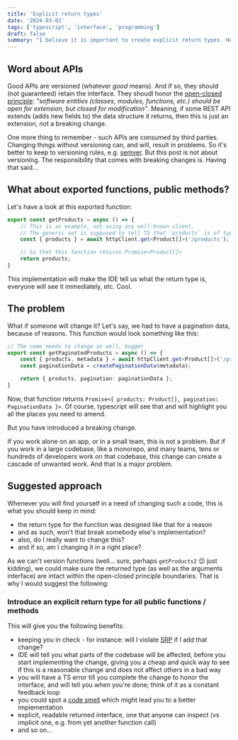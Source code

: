 ```yaml
---
title: 'Explicit return types'
date: '2024-03-03'
tags: ['typescript', 'interface', 'programming']
draft: false
summary: "I believe it is important to create explicit return types. Here's why."
---
```


## Word about APIs

Good APIs are versioned (whatever _good_ means). And if so, they should (not guaranteed) retain the interface. They
shoudl honor the [open-closed principle](https://en.wikipedia.org/wiki/Open–closed_principle): _"software entities
(classes, modules, functions, etc.) should be open for extension, but closed for modification"_.
Meaning, if some REST API extends (adds new fields to) the data structure it returns, then this is just an extension,
not a breaking change.

One more thing to remember - such APIs are consumed by third parties. Changing things without versioning can, and will,
result in problems. So it's better to keep to versioning rules, e.g. [semver](https://semver.org). But this post is not
about versioning. The responsibility that comes with breaking changes is. Having that said...

## What about exported functions, public methods?

Let's have a look at this exported function:

```typescript
export const getProducts = async () => {
    // This is an example, not using any well-known client.
    // The generic set is supposed to tell TS that `products` is of type Product[]
    const { products } = await httpClient.get<Product[]>('/products');

    // So that this function returns Promise<Product[]>
    return products;
}
```

This implementation will make the IDE tell us what the return type is, everyone will see it immediately, etc. Cool.

## The problem

What if someone will change it? Let's say, we had to have a pagination data, because of reasons.
This function would look something like this:

```typescript
// The name needs to change as well, bugger
export const getPaginatedProducts = async () => {
    const { products, metadata } = await httpClient.get<Product[]>('/products');
    const paginationData = createPaginationData(metadata);

    return { products, pagination: paginationData };
}
```

Now, that function returns `Promise<{ products: Product[], pagination: PaginationData }>`.
Of course, typescript will see that and will highlight you all the places you need to amend.

But you have introduced a breaking change.

If you work alone on an app, or in a small team, this is not a problem. But if you work in a large codebase, like
a monorepo, and many teams, tens or hundreds of developers work on that codebase, this change can create a cascade of
unwanted work. And that is a major problem.

## Suggested approach

Whenever you will find yourself in a need of changing such a code, this is what you should keep in mind:
 - the return type for the function was designed like that for a reason
 - and as such, won't that break somebody else's implementation?
 - also, do I really want to change this?
 - and if so, am I changing it in a right place?

As we can't version functions (well... sure, perhaps `getProducts2` 😉 just kidding), we could make sure the
returned type (as well as the arguments interface) are intact within the open-closed principle boundaries.
That is why I would suggest the following:

### Introduce an explicit return type for all public functions / methods

This will give you the following benefits:
 - keeping you in check - for instance: will I violate [SRP](https://en.wikipedia.org/wiki/Single_responsibility_principle)
   if I add that change?
 - IDE will tell you what parts of the codebase will be affected, before you start implementing the change, giving you
   a cheap and quick way to see if this is a reasonable change and does not affect others in a bad way
 - you will have a TS error till you complete the change to honor the interface, and will tell you when you're done; think
   of it as a constant feedback loop
 - you could spot a [code smell](https://en.wikipedia.org/wiki/Code_smell) which might lead you to a better implementation
 - explicit, readable returned interface, one that anyone can inspect (vs implicit one, e.g. from yet another function
   call)
 - and so on...
